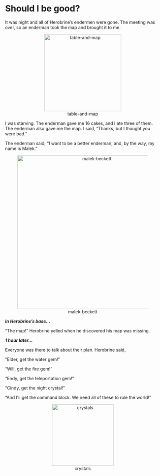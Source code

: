 # Should I be good?

It was night and all of Herobrine's endermen were gone. The meeting was over, so an enderman took the map and brought it to me. 

<center>![table-and-map](img/table-and-map.jpg){width=250px}</center> 

I was starving. The enderman gave me 16 cakes, and I ate three of them. The enderman also gave me the map. I said, “Thanks, but I thought you were bad.”

The enderman said, “I want to be a better enderman, and, by the way, my name is Malek."

<center>![malek-beckett](img/malek-beckett.jpg){width=500px}</center> 

***In Herobrine’s base...***

“The map!” Herobrine yelled when he discovered his map was missing. 

***1 hour later...***

Everyone was there to talk about their plan. Herobrine said, 

"Elder, get the water gem!"

"Will, get the fire gem!"

"Endy, get the teleportation gem!"

"Cindy, get the night crystal!"

"And I’ll get the command block. We need all of these to rule the world!”

<center>![crystals](img/crystals.jpg){width=200px}</center>

